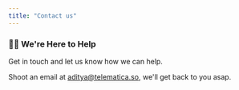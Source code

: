 ```yaml
---
title: "Contact us"
---
```


### 🙋‍♂️ We're Here to Help

Get in touch and let us know how we can help.

Shoot an email at [aditya@telematica.so](mailto:aditya@telematica.so), we'll get
back to you asap.
